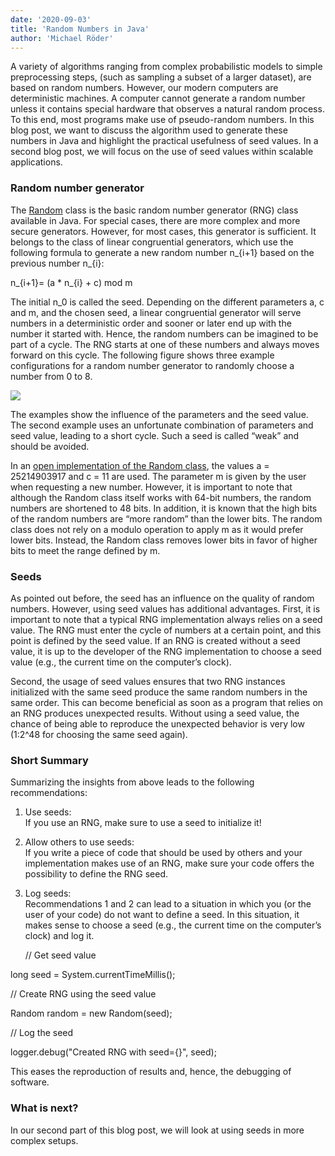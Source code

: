 ```yaml
---
date: '2020-09-03'
title: 'Random Numbers in Java'
author: 'Michael Röder'
---
```



A variety of algorithms ranging from complex probabilistic models to simple preprocessing steps, (such as sampling a subset of a larger dataset), are based on random numbers. However, our modern computers are deterministic machines. A computer cannot generate a random number unless it contains special hardware that observes a natural random process. To this end, most programs make use of pseudo-random numbers. In this blog post, we want to discuss the algorithm used to generate these numbers in Java and highlight the practical usefulness of seed values. In a second blog post, we will focus on the use of seed values within scalable applications.

### Random number generator

The [Random](https://docs.oracle.com/javase/7/docs/api/java/util/Random.html) class is the basic random number generator (RNG) class available in Java. For special cases, there are more complex and more secure generators. However, for most cases, this generator is sufficient. It belongs to the class of linear congruential generators, which use the following formula to generate a new random number n_{i+1} based on the previous number n_{i}:

  

n_{i+1}= (a * n_{i} + c) mod m

  

The initial n_0 is called the seed. Depending on the different parameters a, c and m, and the chosen seed, a linear congruential generator will serve numbers in a deterministic order and sooner or later end up with the number it started with. Hence, the random numbers can be imagined to be part of a cycle. The RNG starts at one of these numbers and always moves forward on this cycle. The following figure shows three example configurations for a random number generator to randomly choose a number from 0 to 8.

  

![](https://lh4.googleusercontent.com/nK4xMH-RBwZTMa0Vaz0OFyuF58AH-LZVYhvKuDpiCy8YVQ9a5LgSwJ7SLNmGztT-U1QmTqIPHZHmgMDIGQNczGOTEWTfiqur645BJgHZOlHVCv1Du0yE97Gyk2zkL14xT_d17JlG)

The examples show the influence of the parameters and the seed value. The second example uses an unfortunate combination of parameters and seed value, leading to a short cycle. Such a seed is called “weak” and should be avoided.

  

In an [open implementation of the Random class](http://developer.classpath.org/doc/java/util/Random-source.html), the values a = 25214903917 and c = 11 are used. The parameter m is given by the user when requesting a new number. However, it is important to note that although the Random class itself works with 64-bit numbers, the random numbers are shortened to 48 bits. In addition, it is known that the high bits of the random numbers are “more random” than the lower bits. The random class does not rely on a modulo operation to apply m as it would prefer lower bits. Instead, the Random class removes lower bits in favor of higher bits to meet the range defined by m.

### Seeds

As pointed out before, the seed has an influence on the quality of random numbers. However, using seed values has additional advantages. First, it is important to note that a typical RNG implementation always relies on a seed value. The RNG must enter the cycle of numbers at a certain point, and this point is defined by the seed value. If an RNG is created without a seed value, it is up to the developer of the RNG implementation to choose a seed value (e.g., the current time on the computer’s clock).

  

Second, the usage of seed values ensures that two RNG instances initialized with the same seed produce the same random numbers in the same order. This can become beneficial as soon as a program that relies on an RNG produces unexpected results. Without using a seed value, the chance of being able to reproduce the unexpected behavior is very low (1:2^48 for choosing the same seed again).

  

### Short Summary

Summarizing the insights from above leads to the following recommendations:

1.  Use seeds:  
    If you use an RNG, make sure to use a seed to initialize it!
    
2.  Allow others to use seeds:  
    If you write a piece of code that should be used by others and your implementation makes use of an RNG, make sure your code offers the possibility to define the RNG seed.
    
3.  Log seeds:  
    Recommendations 1 and 2 can lead to a situation in which you (or the user of your code) do not want to define a seed. In this situation, it makes sense to choose a seed (e.g., the current time on the computer’s clock) and log it.  
      
    // Get seed value
    

long seed = System.currentTimeMillis();

// Create RNG using the seed value

Random random = new Random(seed);

// Log the seed

logger.debug("Created RNG with seed={}", seed);

  

This eases the reproduction of results and, hence, the debugging of software.

### What is next?

In our second part of this blog post, we will look at using seeds in more complex setups.
